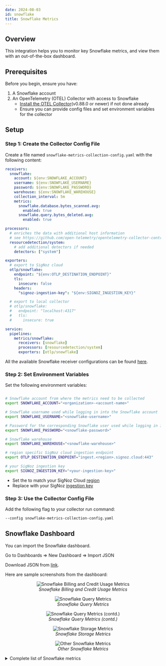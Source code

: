 ```yaml
---
date: 2024-08-03
id: snowflake
title: Snowflake Metrics
---
```


## Overview

This integration helps you to monitor key Snowflake metrics, and view them with an out-of-the-box dashboard.

## Prerequisites

Before you begin, ensure you have:

1. A Snowflake account
2. An OpenTelemetry (OTEL) Collector with access to Snowflake
   - [Install the OTEL Collector](https://signoz.io/docs/tutorial/opentelemetry-binary-usage-in-virtual-machine/)(v0.88.0 or newer) if not done already 
   - Ensure you can provide config files and set environment variables for the collector

## Setup

### Step 1: Create the Collector Config File

Create a file named `snowflake-metrics-collection-config.yaml` with the following content:

```yaml:snowflake-metrics-collection-config.yaml
receivers:
  snowflake:
    account: ${env:SNOWFLAKE_ACCOUNT}
    username: ${env:SNOWFLAKE_USERNAME}
    password: ${env:SNOWFLAKE_PASSWORD}
    warehouse: ${env:SNOWFLAKE_WAREHOUSE}
    collection_interval: 5m
    metrics:
      snowflake.database.bytes_scanned.avg:
        enabled: true
      snowflake.query.bytes_deleted.avg:
        enabled: true

processors:
  # enriches the data with additional host information
  # see https://github.com/open-telemetry/opentelemetry-collector-contrib/tree/main/processor/resourcedetectionprocessor#resource-detection-processor
  resourcedetection/system:
    # add additional detectors if needed
    detectors: ["system"]

exporters:
  # export to SigNoz cloud
  otlp/snowflake:
    endpoint: "${env:OTLP_DESTINATION_ENDPOINT}"
    tls:
      insecure: false
    headers:
      "signoz-ingestion-key": "${env:SIGNOZ_INGESTION_KEY}"

  # export to local collector
  # otlp/snowflake:
  #   endpoint: "localhost:4317"
  #   tls:
  #     insecure: true

service:
  pipelines:
    metrics/snowflake:
      receivers: [snowflake]
      processors: [resourcedetection/system]
      exporters: [otlp/snowflake]
```

All the available Snowflake receiver configurations can be found [here](https://github.com/open-telemetry/opentelemetry-collector-contrib/blob/main/receiver/snowflakereceiver/config.go).

### Step 2: Set Environment Variables

Set the following environment variables:

```bash

# Snowflake account from where the metrics need to be collected
export SNOWFLAKE_ACCOUNT="<organization>-<account-name>"

# Snowflake username used while logging in into the Snowflake account
export SNOWFLAKE_USERNAME="<snowflake-username>"

# Password for the corresponding Snowflake user used while logging in into the Snowflake account
export SNOWFLAKE_PASSWORD="<snowflake-password>"

# Snowflake warehouse
export SNOWFLAKE_WAREHOUSE="<snowflake-warehouse>"

# region specific SigNoz cloud ingestion endpoint
export OTLP_DESTINATION_ENDPOINT="ingest.<region>.signoz.cloud:443"

# your SigNoz ingestion key
export SIGNOZ_INGESTION_KEY="<your-ingestion-key>"
```

- Set the <region> to match your SigNoz Cloud [region](https://signoz.io/docs/ingestion/signoz-cloud/overview/#endpoint)
- Replace <your-ingestion-key> with your SigNoz [ingestion key](https://signoz.io/docs/ingestion/signoz-cloud/keys/)

### Step 3: Use the Collector Config File

Add the following flag to your collector run command:
```bash
--config snowflake-metrics-collection-config.yaml
```

## Snowflake Dashboard

You can import the Snowflake dashboard.

Go to Dashboards => New Dashboard => Import JSON

Download JSON from [link](https://github.com/SigNoz/dashboards/blob/main/snowflake/snowflake-otlp-v1.json).

Here are sample screenshots from the dashboard:

<figure data-zoomable align='center'>
    <img src="/img/docs/integrations/snowflake/billing-and-credit-usage.webp" alt="Snowflake Billing and Credit Usage Metrics"/>
    <figcaption><i>Snowflake Billing and Credit Usage Metrics</i></figcaption>
</figure>

<figure data-zoomable align='center'>
    <img src="/img/docs/integrations/snowflake/query-metrics-1.webp" alt="Snowflake Query Metrics"/>
    <figcaption><i>Snowflake Query Metrics</i></figcaption>
</figure>

<figure data-zoomable align='center'>
    <img src="/img/docs/integrations/snowflake/query-metrics-2.webp" alt="Snowflake Query Metrics (contd.)"/>
    <figcaption><i>Snowflake Query Metrics (contd.)</i></figcaption>
</figure>

<figure data-zoomable align='center'>
    <img src="/img/docs/integrations/snowflake/storage-metrics.webp" alt="Snowflake Storage Metrics"/>
    <figcaption><i>Snowflake Storage Metrics</i></figcaption>
</figure>

<figure data-zoomable align='center'>
    <img src="/img/docs/integrations/snowflake/other-metrics.webp" alt="Other Snowflake Metrics"/>
    <figcaption><i>Other Snowflake Metrics</i></figcaption>
</figure>


<details> 
<summary> Complete list of Snowflake metrics </summary>

- **Name**: The name of the metric.
- **Type**: The type of the metric (e.g., Sum, Gauge).
- **Unit**: The unit of measurement for the metric.
- **Description**: A brief description of what the metric represents.

| Name                                                  | Type   | Unit    | Description                                                                                                      |
|-------------------------------------------------------|--------|---------|------------------------------------------------------------------------------------------------------------------|
| snowflake_database_bytes_scanned_avg                  | Gauge  | Bytes   | Average bytes scanned in a database over the last 24 hour window                                                 |
| snowflake_database_query_count                        | Gauge  | number  | Total query count for database over the last 24 hour window                                                      |
| snowflake_query_blocked                               | Gauge  | double  | Blocked query count for warehouse over the last 24 hour window                                                   |
| snowflake_query_bytes_deleted_avg                     | Gauge  | Bytes   | Average bytes deleted in database over the last 24 hour window                                                   |
| snowflake_query_bytes_written_avg                     | Gauge  | Bytes   | Average bytes written by database over the last 24 hour window                                                   |
| snowflake_query_compilation_time_avg                  | Gauge  | seconds | Average time taken to compile query over the last 24 hour window                                                 |
| snowflake_query_executed                              | Gauge  | double  | Executed query count for warehouse over the last 24 hour window                                                  |
| snowflake_query_execution_time_avg                    | Gauge  | seconds | Average time spent executing queries in database over the last 24 hour window                                    |
| snowflake_query_queued_overload                       | Gauge  | double  | Overloaded query count for warehouse over the last 24 hour window                                                |
| snowflake_query_queued_provision                      | Gauge  | double  | Number of compute resources queued for provisioning over the last 24 hour window                                 |
| snowflake_queued_overload_time_avg                    | Gauge  | seconds | Average time spent in warehouse queue due to warehouse being overloaded over the last 24 hour window             |
| snowflake_queued_provisioning_time_avg                | Gauge  | seconds | Average time spent in warehouse queue waiting for resources to provision over the last 24 hour window            |
| snowflake_queued_repair_time_avg                      | Gauge  | seconds | Average time spent in warehouse queue waiting for compute resources to be repaired over the last 24 hour window  |
| snowflake_storage_stage_bytes_total                   | Gauge  | Bytes   | Number of bytes of stage storage used by files in all internal stages (named, table, user)                       |
| snowflake_storage_storage_bytes_total                 | Gauge  | Bytes   | Number of bytes of table storage used, including bytes for data currently in Time Travel                         |
| snowflake_total_elapsed_time_avg                      | Gauge  | seconds | Average elapsed time over the last 24 hour window                                                                |
| snowflake_billing_cloud_service_total                 | Guage  | credits | Reported total credits used in the cloud service over the last 24 hour window                                    |
| snowflake_billing_total_credit_total                  | Gauge  | credits | Reported total credits used across account over the last 24 hour window                                          |
| snowflake_billing_virtual_warehouse_total             | Gauge  | credits | Reported total credits used by virtual warehouse service over the last 24 hour window                            |
| snowflake_billing_warehouse_cloud_service_total       | Gauge  | credits | Credits used across cloud service for given warehouse over the last 24 hour window                               |
| snowflake_billing_warehouse_total_credit_total        | Gauge  | credits | Total credits used associated with given warehouse over the last 24 hour window                                  |
| snowflake_billing_warehouse_virtual_warehouse_total   | Gauge  | credits | Total credits used by virtual warehouse service for given warehouse over the last 24 hour window                 |
| snowflake_logins_total                                | Guage  | number  | Total login attempts for account over the last 24 hour window                                                    |
| snowflake_pipe_credits_used_total                     | Gauge  | credits | Snow pipe credits contotaled over the last 24 hour window                                                        |
| snowflake_query_bytes_spilled_local_avg               | Gauge  | Bytes   | Average bytes spilled (intermediate results do not fit in memory) by local storage over the last 24 hour window  |
| snowflake_query_bytes_spilled_remote_avg              | Gauge  | Bytes   | Average bytes spilled (intermediate results do not fit in memory) by remote storage over the last 24 hour window |
| snowflake_query_data_scanned_cache_avg                | Gauge  | double  | Average percentage of data scanned from cache over the last 24 hour window                                       |
| snowflake_query_partitions_scanned_avg                | Gauge  | double  | Number of partitions scanned during query so far over the last 24 hour window                                    |
| snowflake_rows_deleted_avg                            | Gauge  | number  | Number of rows deleted from a table (or tables) over the last 24 hour window                                     |
| snowflake_rows_inserted_avg                           | Gauge  | number  | Number of rows inserted into a table (or tables) over the last 24 hour window                                    |
| snowflake_rows_produced_avg                           | Gauge  | number  | Average number of rows produced by statement over the last 24 hour window                                        |
| snowflake_rows_unloaded_avg                           | Gauge  | number  | Average number of rows unloaded during data export over the last 24 hour window                                  |
| snowflake_rows_updated_avg                            | Gauge  | number  | Average number of rows updated in a table over the last 24 hour window                                           |
| snowflake_session_id_count                            | Gauge  | number  | Distinct session id's associated with snowflake username over the last 24 hour window                            |
| snowflake_storage_failsafe_bytes_total                | Gauge  | Bytes   | Number of bytes of data in Fail-safe                                                                             |

You can refer [this](https://github.com/open-telemetry/opentelemetry-collector-contrib/blob/main/receiver/snowflakereceiver/documentation.md) page for more details about the Snowflake metrics.

</details>
